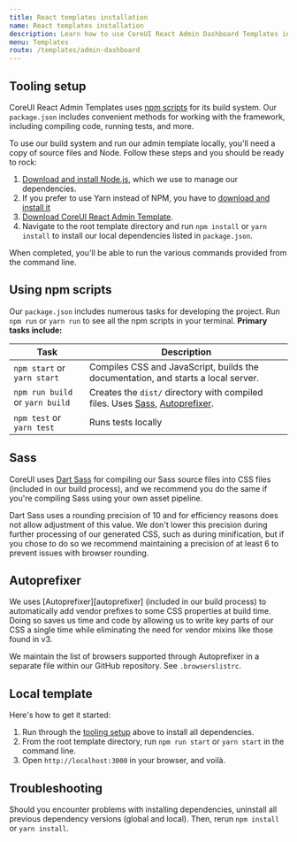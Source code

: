 ```yaml
---
title: React templates installation
name: React templates installation
description: Learn how to use CoreUI React Admin Dashboard Templates including npm scripts to build templates, compile source code, run tests, and more.
menu: Templates
route: /templates/admin-dashboard
---
```


## Tooling setup

CoreUI React Admin Templates uses [npm scripts](https://docs.npmjs.com/misc/scripts/) for its build system. Our `package.json` includes convenient methods for working with the framework, including compiling code, running tests, and more.

To use our build system and run our admin template locally, you'll need a copy of source files and Node. Follow these steps and you should be ready to rock:

1. [Download and install Node.js](https://nodejs.org/en/download/), which we use to manage our dependencies.
2. If you prefer to use Yarn instead of NPM, you have to [download and install it](https://classic.yarnpkg.com/lang/en/docs/install/)
3. [Download CoreUI React Admin Template](https://coreui.io/product/free-react-admin-template/).
4. Navigate to the root template directory and run `npm install` or `yarn install` to install our local dependencies listed in `package.json`.

When completed, you'll be able to run the various commands provided from the command line.

## Using npm scripts

Our `package.json` includes numerous tasks for developing the project. Run `npm run` or `yarn run` to see all the npm scripts in your terminal. **Primary tasks include:**

| Task | Description |
| --- | --- |
| `npm start` or `yarn start` | Compiles CSS and JavaScript, builds the documentation, and starts a local server. |
| `npm run build` or `yarn build` | Creates the `dist/` directory with compiled files. Uses [Sass](https://sass-lang.com/), [Autoprefixer](https://github.com/postcss/autoprefixer). |
| `npm test` or `yarn test` | Runs tests locally  |

## Sass

CoreUI uses [Dart Sass](https://sass-lang.com/dart-sass) for compiling our Sass source files into CSS files (included in our build process), and we recommend you do the same if you're compiling Sass using your own asset pipeline.

Dart Sass uses a rounding precision of 10 and for efficiency reasons does not allow adjustment of this value. We don't lower this precision during further processing of our generated CSS, such as during minification, but if you chose to do so we recommend maintaining a precision of at least 6 to prevent issues with browser rounding.

## Autoprefixer

We uses [Autoprefixer][autoprefixer] (included in our build process) to automatically add vendor prefixes to some CSS properties at build time. Doing so saves us time and code by allowing us to write key parts of our CSS a single time while eliminating the need for vendor mixins like those found in v3.

We maintain the list of browsers supported through Autoprefixer in a separate file within our GitHub repository. See `.browserslistrc`.

## Local template

Here's how to get it started:

1. Run through the [tooling setup](#tooling-setup) above to install all dependencies.
2. From the root template directory, run `npm run start` or `yarn start` in the command line.
3. Open `http://localhost:3000` in your browser, and voilà.

## Troubleshooting

Should you encounter problems with installing dependencies, uninstall all previous dependency versions (global and local). Then, rerun `npm install` or `yarn install`.
